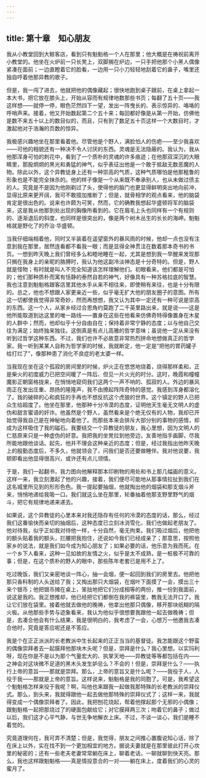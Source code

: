```yaml
---
---
---
```

title: 第十章　知心朋友
---






我从小教堂回到大鲸客店，看到只有魁魁格一个人在那里；他大概是在祷祝前离开小教堂的。他坐在火炉前一只长凳上，双脚搁在炉边，一只手把他那个小黑人偶像紧凑在面前；一边直瞪着它的脸看，一边用一只小刀轻轻地刮着它的鼻子，嘴里还独自哼着他那异教的歌子。

但是，我一闯了进去，他就把他的偶像藏起；很快地跑到桌子跟前，在桌上拿起一本大书，把它放在膝头上，开始从容而有规律地数那些书页；每翻了五十页——我这样想——就停一停，眼色茫然四下一望，发出一阵曳长的、表示惊异的、咯咯的呼哨声来。接着，他又开始数起第二个五十来；每回都好像是从第一开始，仿佛他是数不来五十以上的数目似的，而且，只有到了数足五十页这样一个大数目时，才激起他对于浩瀚的页数的惊异。

我极感兴趣地坐在那里看着他。尽管他是个野人，满脸怕人的伤疤——至少我喜欢——可他的相貌还有一种决不令人讨厌的东西。灵魂是无法隐蔽的。我认为，我从他那浑身可怕的刺花中，看到了一个质朴的灵魂的许多痕迹；在他那双深沉的大眼睛里，那股炯炯的黑光和勇猛的神气，似乎表征出他是一个敢于抵敌无数恶魔的人物。除此以外，这个异教徒身上还有一种崇高的气质，这种气质哪怕是他那粗鲁的形象也是不能完全抹杀的。他的样子像是一个从来既不奉承别人，也从未做过债主的人。究竟是不是因为他刚剃过了头，使得他的脑门也更显得鲜明突出地向前冲，显得比原来更开阔，我可不敢擅加推断了；但是，就骨相学的观点看来，他的脑袋肯定是很出色的。说来也许颇为可笑，然而，它的确教我想起华盛顿将军的脑袋来，这是我从他那到处出现的胸像所看到的。它在眉毛上头也同样有一个有规则的、逐渐退后的斜度，也同样是很突出的，像是两个树木丛生的长长的海岬。魁魁格就是野化了的乔治·华盛顿。

当我仔细端相着他，同时又半装着在遥望窗外的暴风雨的时候，他却一点也没有注意到我在那里，居然连看都不看我一眼；而是显得全神贯注在数着那本奇书的书页。一想到昨天晚上我们曾经多么和睦地睡在一起，尤其是想到我一早醒来发现那只搁在我身上的亲昵的胳膊时，我认为他这副冷淡神态是十分奇特的。但是，野人就是怪物；有时就是叫人不完全知道该怎样理解他们。初眼看来，他们都是可怕的；他们那种质朴而寓有恬静的泰然自若的神气，好像具有一种苏格拉底的智慧。我也注意到魁魁格跟客店里其他水手从来不相往来，即使稍有来往，也是十分有限的。总之，他也不想跟人家更亲近一些，似乎毫无扩大他的朋友圈子的意图。所有这一切都使我觉得非常奇妙，然而再想想，我又认为其中一定还有一种可说是崇高的东西。这一个人，从家乡经过合恩角约莫跑了二千英里路出来，就是说——这是他所能取道到达这里的唯一路线——置身在这些在他看来仿佛奇特得像置身在木星的人群中；然而，他却似乎十分自由自在；保持着非常宁静的态度；以与他自己交往为满足；始终独来独往。这倒真是有点儿高雅的哲学意味；虽说他一定从来没有听到过哲学这种东西。不过，我们也许不必故意非常热烈拼命地想做真正的哲学家。我一听到某某人自称为哲学家的时候，我就断定，他一定是“把他的胃药罐子给打烂了”，像那种患了消化不良症的老太婆一样。

当我现在坐在这个孤寂的房间里的时候，炉火正在悠悠地烧着，烧得那样柔和，正是柴火的初度威力已把空间暖了一阵后、但见一片火光的时分。这时，晚霞和幢幢魔影正朝窗格拢来，在悄悄地窥伺我们这两个一声不响的、孤寂的人。外边的暴风雨正在发出庄重、昂扬的隆隆声，我不由撩起阵阵奇特的感觉。我感到浑身都溶化了。我的破碎的心和疯狂的手再也不想反抗这个虎狼的世界。这个镇定的野人已把众生给超度了。他坐在那里，他那种十分冷漠的态度，证明他天生毫无文明人的虚伪和甜言蜜语的奸诈。他虽然是个野人，虽然看来是个绝无仅有的人物，我却已开始觉得我自己是在神秘地向着他了。而那些本来会排斥大部分别的事物的感情，却成为这样吸住了我的磁石。我要结交一个异教徒的朋友，我心里想，因为文明人的仁慈原来只是一种虚伪的好意。我把我的坐凳拉到他旁边，友善地指手画脚，尽我所能地跟他谈话。起先，他并不理会这种亲近的态度；但是，经过我指出他昨天晚上的殷勤态度后，不多久，他就领会了，问我们是否还要做睡伴。我对他说要，我顿即看出他显得很高兴，或许还有点儿领情。

于是，我们一起翻书，我力图向他解释那本印刷物的用处和书上那几幅画的意义。这样一来，我立刻激起了他的兴趣，接着，我们便尽可能地从那事情拉扯到我们在这名城里所见到的形形色色。我一提起要抽烟，他就掏出他的烟袋和那支烟斗斧来，悄悄地递给我吸一口。我们就这么坐在那里，轮番抽着他那支野里野气的烟斗，把它有规律地递来递去。

如果说，这个异教徒的心里本来对我还隐存有任何的冷漠的态度的话，那么，经过我们这番愉快而亲切的抽烟后，这种态度已立刻冰消雪化，我们也做起老朋友了。他对待我，似乎正如我对待他一样，十分自然，毫无拘束。我们吸过烟后，他把他的额头贴着我的额头，拦腰把我抱住，还说如今我们已经成亲了；那意思，按照他家乡的说法，就是我们如今成为知心朋友了；如果必要的话，他乐意为我而死。在一个乡下人看来，这种一见如故的友情之火，似乎是太不成熟，是一桩极不可靠的事；但是，在这个质朴的野人的眼中，那些陈年老套已是用不上了。

吃过晚饭，我们又亲密地谈一阵心，抽一会烟，便一起回到我们的房里去。他把他那只香料制的人头送给了我；又掏出那只大烟袋，在烟叶下面摸了一会，摸出三十来个银币；他把银币摊在桌上，笨拙地把它们分成相等的两份，推一份到我面前，说这是我的。我正想推却，他已经把它们都倒在我的裤袋里，教我无法开口了。我让它们放在袋里。接着他就去做他的晚祷，他拿出他那只偶像，移开那块纸糊的隔火板。从他那些手势与迹象看来，我认为他似乎很想要我跟他一起去做晚祷；但是，去凑合他会有什么结果，我是很明白的，我考虑了一会，心想万一他邀我去凑合他时，究竟是答应呢还是不答应。

我是个在正正派派的长老教派中生长起来的正正当当的基督徒。我怎能跟这个野蛮的偶像崇拜者去一起膜拜他那块木头呢？但是，崇拜是什么？我心里想。以实玛利呀，现在你是不是以为那个气量宏大的、执掌天地——异教徒等等都包括在内——之神会对这块微不足道的黑木头发生妒忌么？不会的！但是，崇拜是什么？——执行上帝的意旨——那就是崇拜。那么，上帝的意旨又是什么呢？——我役于人，人役于我——那就是上帝的意旨。这样说来，魁魁格是我的同胞了。可是，我希望这个魁魁格怎样来役于我呢？啊，叫他也来跟我一起做我那特殊的长老教派的崇拜仪式。那么，到头来，我就得跟他一起去做他那特殊的崇拜仪式了；这样一来，我就得变成一个偶像崇拜者了。因此，我把刨花烧起，帮着他撑起那个无邪的小偶像；跟魁魁格一起把那烧过了的硬面包献给它；对它膜拜两三次；吻着它的鼻子；做过以后，我们这才心平气静，与世无争地解衣上床。不过，不谈一谈心，我们是睡不着觉的。

究竟道理何在，我可弄不清楚；但是，我觉得，朋友之间推心置腹说知心话，除了在床上以外，实在找不到一个更加相宜的地方。据说夫妻就是在那里彼此打开心坎里的秘密的；还有一些老夫老妻常常躺在床上，聊着老话，一聊就聊到快天亮。那么，我也这样跟魁魁格——真是情投意合的一对——躺在床上，度着我们的心灵的蜜月了。